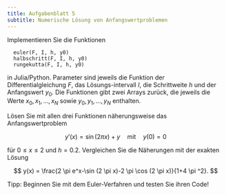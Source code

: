 ```yaml
---
title: Aufgabenblatt 5
subtitle: Numerische Lösung von Anfangswertproblemen
---
```


Implementieren Sie die Funktionen

```
  euler(F, I, h, y0)
  halbschritt(F, I, h, y0)
  rungekutta(F, I, h, y0)
```

in Julia/Python. Parameter sind jeweils die Funktion der Differentialgleichung $F$, das Lösungs\-intervall $I$, die Schrittweite $h$ und der Anfangswert $y_0$. Die Funktionen gibt zwei Arrays zurück, die jeweils die Werte $x_0, x_1, \dots, x_N$ sowie $y_0, y_1, \dots, y_N$ enthalten.

Lösen Sie mit allen drei Funktionen näherungsweise das Anfangswertproblem

$$
  y'(x) = \sin(2 \pi x) + y \quad \text{mit} \quad y(0) = 0
$$

für $0 \leq x \leq 2$ und $h = 0.2$. Vergleichen Sie die Näherungen mit der exakten Lösung

$$
  y(x) = \frac{2 \pi  e^x-\sin (2 \pi  x)-2 \pi  \cos (2 \pi  x)}{1+4 \pi ^2}.
$$

Tipp: Beginnen Sie mit dem Euler-Verfahren und testen Sie ihren Code!

